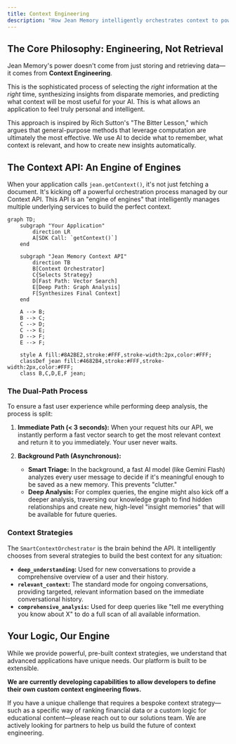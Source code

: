 ```yaml
---
title: Context Engineering
description: "How Jean Memory intelligently orchestrates context to power your AI."
---
```


## The Core Philosophy: Engineering, Not Retrieval

Jean Memory's power doesn't come from just storing and retrieving data—it comes from **Context Engineering**.

This is the sophisticated process of selecting the *right* information at the *right* time, synthesizing insights from disparate memories, and predicting what context will be most useful for your AI. This is what allows an application to feel truly personal and intelligent.

This approach is inspired by Rich Sutton's "The Bitter Lesson," which argues that general-purpose methods that leverage computation are ultimately the most effective. We use AI to decide what to remember, what context is relevant, and how to create new insights automatically.

## The Context API: An Engine of Engines

When your application calls `jean.getContext()`, it's not just fetching a document. It's kicking off a powerful orchestration process managed by our Context API. This API is an "engine of engines" that intelligently manages multiple underlying services to build the perfect context.

```mermaid
graph TD;
    subgraph "Your Application"
        direction LR
        A[SDK Call: `getContext()`]
    end

    subgraph "Jean Memory Context API"
        direction TB
        B[Context Orchestrator]
        C{Selects Strategy}
        D[Fast Path: Vector Search]
        E[Deep Path: Graph Analysis]
        F[Synthesizes Final Context]
    end
    
    A --> B;
    B --> C;
    C --> D;
    C --> E;
    D --> F;
    E --> F;

    style A fill:#8A2BE2,stroke:#FFF,stroke-width:2px,color:#FFF;
    classDef jean fill:#4682B4,stroke:#FFF,stroke-width:2px,color:#FFF;
    class B,C,D,E,F jean;
```

### The Dual-Path Process

To ensure a fast user experience while performing deep analysis, the process is split:

1.  **Immediate Path (< 3 seconds):** When your request hits our API, we instantly perform a fast vector search to get the most relevant context and return it to you immediately. Your user never waits.

2.  **Background Path (Asynchronous):**
    *   **Smart Triage:** In the background, a fast AI model (like Gemini Flash) analyzes every user message to decide if it's meaningful enough to be saved as a new memory. This prevents "clutter."
    *   **Deep Analysis:** For complex queries, the engine might also kick off a deeper analysis, traversing our knowledge graph to find hidden relationships and create new, high-level "insight memories" that will be available for future queries.

### Context Strategies

The `SmartContextOrchestrator` is the brain behind the API. It intelligently chooses from several strategies to build the best context for any situation:

*   **`deep_understanding`:** Used for new conversations to provide a comprehensive overview of a user and their history.
*   **`relevant_context`:** The standard mode for ongoing conversations, providing targeted, relevant information based on the immediate conversational history.
*   **`comprehensive_analysis`:** Used for deep queries like "tell me everything you know about X" to do a full scan of all available information.

## Your Logic, Our Engine

While we provide powerful, pre-built context strategies, we understand that advanced applications have unique needs. Our platform is built to be extensible.

**We are currently developing capabilities to allow developers to define their own custom context engineering flows.**

If you have a unique challenge that requires a bespoke context strategy—such as a specific way of ranking financial data or a custom logic for educational content—please reach out to our solutions team. We are actively looking for partners to help us build the future of context engineering.
